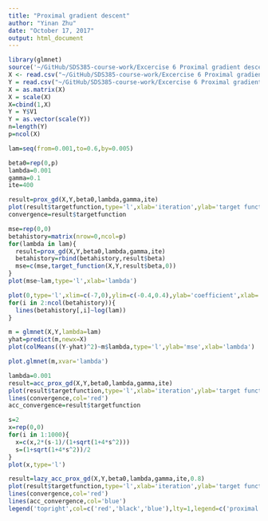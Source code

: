 ```yaml
---
title: "Proximal gradient descent"
author: "Yinan Zhu"
date: "October 17, 2017"
output: html_document
---
```


```r
library(glmnet)
source('~/GitHub/SDS385-course-work/Excercise 6 Proximal gradient descent/proximal gradient descent/functions.R')
X <- read.csv("~/GitHub/SDS385-course-work/Excercise 6 Proximal gradient descent/proximal gradient descent/diabetesX.csv", header=TRUE)
Y = read.csv("~/GitHub/SDS385-course-work/Excercise 6 Proximal gradient descent/proximal gradient descent/diabetesY.csv", header=FALSE)
X = as.matrix(X)
X = scale(X)
X=cbind(1,X)
Y = Y$V1
Y = as.vector(scale(Y))
n=length(Y)
p=ncol(X)
```
```r
lam=seq(from=0.001,to=0.6,by=0.005)
```
```r
beta0=rep(0,p)
lambda=0.001
gamma=0.1
ite=400
```

```r
result=prox_gd(X,Y,beta0,lambda,gamma,ite)
plot(result$targetfunction,type='l',xlab='iteration',ylab='target function')
convergence=result$targetfunction
```


```r
mse=rep(0,0)
betahistory=matrix(nrow=0,ncol=p)
for(lambda in lam){
  result=prox_gd(X,Y,beta0,lambda,gamma,ite)
  betahistory=rbind(betahistory,result$beta)
  mse=c(mse,target_function(X,Y,result$beta,0))
}
plot(mse~lam,type='l',xlab='lambda')
```
```r
plot(0,type='l',xlim=c(-7,0),ylim=c(-0.4,0.4),ylab='coefficient',xlab='log(lambda)')
for(i in 2:ncol(betahistory)){
  lines(betahistory[,i]~log(lam))
}
```

```r
m = glmnet(X,Y,lambda=lam)
yhat=predict(m,newx=X)
plot(colMeans((Y-yhat)^2)~m$lambda,type='l',ylab='mse',xlab='lambda')
```
```r
plot.glmnet(m,xvar='lambda')
```

```r
lambda=0.001
result=acc_prox_gd(X,Y,beta0,lambda,gamma,ite)
plot(result$targetfunction,type='l',xlab='iteration',ylab='target function')
lines(convergence,col='red')
acc_convergence=result$targetfunction
```

```r
s=2
x=rep(0,0)
for(i in 1:1000){
  x=c(x,2*(s-1)/(1+sqrt(1+4*s^2)))
  s=(1+sqrt(1+4*s^2))/2
}
plot(x,type='l')
```
```r
result=lazy_acc_prox_gd(X,Y,beta0,lambda,gamma,ite,0.8)
plot(result$targetfunction,type='l',xlab='iteration',ylab='target function')
lines(convergence,col='red')
lines(acc_convergence,col='blue')
legend('topright',col=c('red','black','blue'),lty=1,legend=c('proximal','accelarated proximal','accelarated proximal with fixed momentum'))
```
